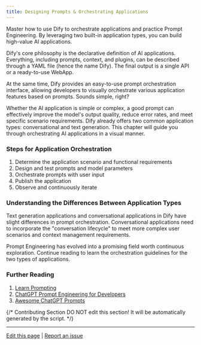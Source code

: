 ```yaml
---
title: Designing Prompts & Orchestrating Applications
---
```



Master how to use Dify to orchestrate applications and practice Prompt Engineering. By leveraging two built-in application types, you can build high-value AI applications.

Dify's core philosophy is the declarative definition of AI applications. Everything, including prompts, context, and plugins, can be described through a YAML file (hence the name Dify). The final output is a single API or a ready-to-use WebApp.

At the same time, Dify provides an easy-to-use prompt orchestration interface, allowing developers to visually orchestrate various application features based on prompts. Sounds simple, right?

Whether the AI application is simple or complex, a good prompt can effectively improve the model's output quality, reduce error rates, and meet specific scenario requirements. Dify already offers two common application types: conversational and text generation. This chapter will guide you through orchestrating AI applications in a visual manner.

### Steps for Application Orchestration

1. Determine the application scenario and functional requirements
2. Design and test prompts and model parameters
3. Orchestrate prompts with user input
4. Publish the application
5. Observe and continuously iterate

### Understanding the Differences Between Application Types

Text generation applications and conversational applications in Dify have slight differences in prompt orchestration. Conversational applications need to incorporate the "conversation lifecycle" to meet more complex user scenarios and context management requirements.

Prompt Engineering has evolved into a promising field worth continuous exploration. Continue reading to learn the orchestration guidelines for the two types of applications.

### Further Reading

1. [Learn Prompting](https://learnprompting.org/zh-Hans/)
2. [ChatGPT Prompt Engineering for Developers](https://www.deeplearning.ai/short-courses/chatgpt-prompt-engineering-for-developers/)
3. [Awesome ChatGPT Prompts](https://github.com/f/awesome-chatgpt-prompts)

{/*
Contributing Section
DO NOT edit this section!
It will be automatically generated by the script.
*/}

---

[Edit this page](https://github.com/langgenius/dify-docs/edit/main/en/learn-more/prompt-engineering/README.mdx) | [Report an issue](https://github.com/langgenius/dify-docs/issues/new?template=docs.yml)

